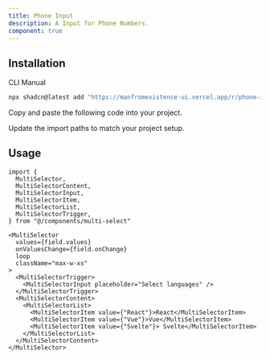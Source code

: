 ```yaml
---
title: Phone Input
description: A Input for Phone Numbers.
component: true
---
```


<ComponentPreview
  name="phone-input-demo"
  description="A Phone Input component."
/>

## Installation

<Tabs defaultValue="cli">

<TabsList>
  <TabsTrigger value="cli">CLI</TabsTrigger>
  <TabsTrigger value="manual">Manual</TabsTrigger>
</TabsList>
<TabsContent value="cli">

```bash
npx shadcn@latest add "https://manfromexistence-ui.vercel.app/r/phone-input"
```

</TabsContent>

<TabsContent value="manual">

<Steps>

<Step>Copy and paste the following code into your project.</Step>

<ComponentSource name="phone-input" />

<Step>Update the import paths to match your project setup.</Step>

</Steps>

</TabsContent>

</Tabs>

## Usage

```tsx
import {
  MultiSelector,
  MultiSelectorContent,
  MultiSelectorInput,
  MultiSelectorItem,
  MultiSelectorList,
  MultiSelectorTrigger,
} from "@/components/multi-select"
```

```tsx
<MultiSelector
  values={field.values}
  onValuesChange={field.onChange}
  loop
  className="max-w-xs"
>
  <MultiSelectorTrigger>
    <MultiSelectorInput placeholder="Select languages" />
  </MultiSelectorTrigger>
  <MultiSelectorContent>
    <MultiSelectorList>
      <MultiSelectorItem value={"React"}>React</MultiSelectorItem>
      <MultiSelectorItem value={"Vue"}>Vue</MultiSelectorItem>
      <MultiSelectorItem value={"Svelte"}> Svelte</MultiSelectorItem>
    </MultiSelectorList>
  </MultiSelectorContent>
</MultiSelector>
```
